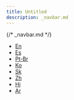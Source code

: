 ```yaml
---
title: Untitled
description: _navbar.md
---
```

{/* _navbar.md */}

* [En](/)
* [Es](/es/)
* [Pt-Br](/pt-br/)
* [Ko](/ko/)
* [Sk](/sk/)
* [Zh](/zh/)
* [Hi](/hi/)
* [Ar](/ar/)

